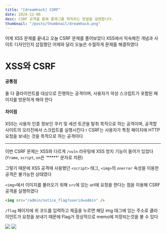 ```yaml
---
title: "[dreamhack] CSRF"
date: 2024-12-06
desc: CSRF 공격을 통해 플래그를 획득하는 방법을 설명합니다.
thumbnail: "/posts/thumbnail/dreamhack.png"
---
```


어제 XSS 문제를 끝내고 오늘 CSRF 문제를 풀어보았다
XSS에서 익숙해진 개념과 사이트 디자인인지 삽질했던 어제와 달리 오늘은 수월하게 문제를 해결하였다

# XSS와 CSRF
#### 공통점
둘 다 클라이언트를 대상으로 진행하는 공격이며, 사용자가 악성 스크립트가 포함된 페이지를 방문하게 해야 한다
#### 차이점
XSS는 사용자 인증 정보인 쿠키 및 세션 토큰을 탈취 목적으로 하는 공격이며, 공격할 사이트의 오리진에서 스크립트를 실행시킨다
r
CSRF는 사용자가 특정 페이지에 HTTP 요청을 보내는 것을 목적으로 하는 공격이다

---
이번 CSRF 문제는 XSS와 다르게 `/vuln` 라우팅에 XSS 방지 기능이 들어가 있었다 (`frame`, `script`, `on`은 '*****' 문자로 치환)

그렇기 때문에 XSS 공격때 사용했던 `<script>` 태그, `<img>`의 `onerror` 속성을 이용한 공격은 불가능한 상태였다

`<img>`에서 이미지를 불러오기 위해 `src`에 있는 url에 요청을 한다는 점을 이용해 CSRF 공격을 실행하였다

```html
<img src="/admin/notice_flag?userid=admin" />
```
`/flag` 페이지에 위 코드를 입력하고 제출을 누르면 해당 img 태그에 있는 주소로 클라이언트가 요청을 보내기 때문에 Flag가 정상적으로 memo에 저장되는것을 볼 수 있다

![](/posts/dreamhack/csrf/csrf-url.png)
![](/posts/dreamhack/csrf/csrf-flag.png)
